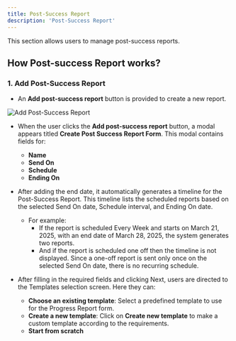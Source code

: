 ```yaml
---
title: Post-Success Report
description: 'Post-Success Report'
---
```


This section allows users to manage post-success reports.

## How Post-success Report works?

### 1. Add Post-Success Report

- An **Add post-success report** button is provided to create a new report.

![Add Post-Success Report](/images/guides/application/post-success-report/add-post-success-report.png)

- When the user clicks the **Add post-success report** button, a modal appears titled **Create Post Success Report Form**. This modal contains fields for:
    - **Name**
    - **Send On**
    - **Schedule**
    - **Ending On**

- After adding the end date, it automatically generates a timeline for the Post-Success Report. This timeline lists the scheduled reports based on the selected Send On date, Schedule interval, and Ending On date.
    - For example: 
        - If the report is scheduled Every Week and starts on March 21, 2025, with an end date of March 28, 2025, the system generates two reports.
        - And if the report is scheduled one off then the timeline is not displayed. Since a one-off report is sent only once on the selected Send On date, there is no recurring schedule.

- After filling in the required fields and clicking Next, users are directed to the Templates selection screen. Here they can: 
    - **Choose an existing template**: Select a predefined template to use for the Progress Report form.
    - **Create a new template**: Click on **Create new template** to make a custom template according to the requirements.
    - **Start from scratch**


